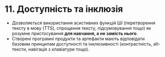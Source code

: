 # 11. Доступність та інклюзія

- Дозволяється використання асистивних функцій ШІ (перетворення тексту в мову (TTS), спрощення тексту, підсумовування тощо) як розумне пристосування **для навчання, а не замість нього**.
- Створені програмні продукти та артефакти мають відповідати базовим принципам доступності та інклюзивності (контрастність, alt-тексти, навігація з клавіатури тощо).